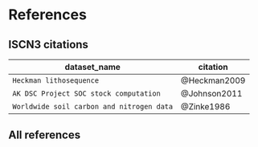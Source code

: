 # References

## ISCN3 citations

dataset_name | citation
-------------|----------
`Heckman lithosequence` | @Heckman2009
`AK DSC Project SOC stock computation` | @Johnson2011
`Worldwide soil carbon and nitrogen data` | @Zinke1986

## All references